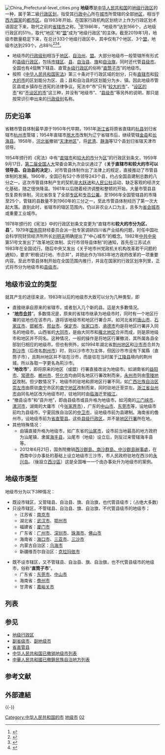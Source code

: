 {{Infobox subdivision type
| name=      地级市
| alt_name=  
| alt_name1=  
| alt_name2=  
| alt_name3=  
| alt_name4=  
      
| map=             
| category= [[地级行政区|地级行政区]]
| territory=  {{PRC}}
| upper_unit=  [[省级行政区|省级行政区]]
       
| start_date=  1983年
| legislation_begin= 《中共中央关于地市州党政机关机构改革若干问题的通知》
| current_number=    293个
| number_date=       2019

| type= [[中国一级行政区|省]]、[[自治区|自治区]]
| government= 地级市[[人民政府|人民政府]]
| subdivision=[[县级行政区|县级行政区]]
 }}
{{中华人民共和国行政区划单位}}
[[File:China_Prefectural-level_cities.png|thumb]]
'''地级市'''是[[中华人民共和国|中华人民共和国]]的[[地级行政区|地级行政区]]的一种，属于第二級[[行政区划|行政区划]]，指受其[[行政中心|行政中心]]所在[[城市|城市]]所管辖的全部[[地区行政公署|地区]]，相当于[[西方国家|西方国家]]的[[都市区|都市区]]。自1983年开始，在国家行政机构区划统计上作为行政区划术语固定下来，取代之前的[[省辖市|省辖市]]之称。<ref>{{Cite web |url=http://news.163.com/09/0710/02/5DR034UQ0001124J.html |title=财政部:2012年将实行财政"省管县" |access-date=2009-08-10 |archive-url=https://web.archive.org/web/20090714235529/http://news.163.com/09/0710/02/5DR034UQ0001124J.html |archive-date=2009-07-14 |dead-url=yes }}</ref>至1986年，“地级市”达到166个，占地级行政区的51％，取代“地区”和“[[盟|盟]]”成为“地级行政区”的主体。截至2019年1月，地级市数量稳定下来，在总计333个地级行政区中，其中仅有7个地区、3个[[盟|盟]]，地级市达到293个，占88％<ref>{{Cite web|url=http://news.ifeng.com/a/20150412/43535322_0.shtml#_zbs_baidu_bk|title=国务院批复同意吐鲁番撤地设市|publisher=央视|date=2015-04-12|accessdate=2016-02-28|archive-date=2016-03-19|archive-url=https://web.archive.org/web/20160319050702/http://news.ifeng.com/a/20150412/43535322_0.shtml#_zbs_baidu_bk|dead-url=no}}</ref><ref>{{Cite web|url=http://www.xzqh.org/html/2008/0924/4851.html|title=2010年全国政区统计|publisher=行政区划网|date=2011-06-02|accessdate=2011-08-01|deadurl=yes|archiveurl=https://web.archive.org/web/20110921064416/http://www.xzqh.org/html/2008/0924/4851.html|archivedate=2011-09-21}}</ref><ref>{{Cite web|url=http://www.gov.cn/test/2007-03/23/content_559291.htm|title=中华人民共和国行政区划（2004年）|publisher=[[中国政府网|中国政府网]]|date=2007-03-23|accessdate=2011-08-01|archive-date=2011-05-14|archive-url=https://web.archive.org/web/20110514160640/http://www.gov.cn/test/2007-03/23/content_559291.htm|dead-url=no}}</ref>。
*地级市的[[行政级别|行政级别]]相当于[[地区|地区]]、[[自治州|自治州]]、[[盟_(行政区划)|盟]]。大部分地级市一般管辖所有形式的[[县级行政区|县级行政区]]，包括[[市辖区|市辖区]]、[[县|县]]、[[自治县|自治县]]、[[旗|旗]]和[[自治旗|自治旗]]，同时还代管[[县级市|县级市]]。全国也有4個無下辖县、直管[[乡级行政区|乡级行政区]]的俗称“[[直筒子市|直筒子市]]”的地级市。
*按照《[[中华人民共和国宪法|中华人民共和国宪法]]》第三十条对于行政区域的划分，只有[[直辖市|直辖市]]和[[较大的市|较大的市]]的区划能分为区、县；县和自治县的区划能分为乡、镇。因此地级市管区县或乡镇存在违宪的法律争议。宪法中“市”只有“[[较大的市|较大的市]]”、“[[设区的市|设区的市]]”和“[[不设区的市|不设区的市]]”这三种，并没有“地级市”、“[[县级市|县级市]]”等另外的说明，那只是按常识引申出来的[[行政级别|行政级别]]名称。

== 历史沿革 ==
省轄市管县体制最早源于1950年代早期，1951年[[浙江省|浙江省]]将原省直辖的[[杭县|杭县]]划归省辖市[[杭州市|杭州市]]管辖；1954年直辖市[[旅大市|旅大市]]改制为辽宁省辖市后，继续管辖[[金州区|金县]]和[[长海县|长海县]]。1958年，[[河北省|河北省]]撤销“[[天津专区|天津地区]]”，将[[武清区|武清]]、[[静海区|静海]]等12个县划归省辖天津市领导。

1954年颁行的《宪法》中有“[[直辖市|直辖市]]和[[较大的市|较大的市]]分为[[市辖区|区]]”的行政区划条文，1959年9月17日，[[第二届全国人民代表大会|第二届全国人大]]常委会第九次会议通过了《'''关于直辖市和较大的市可以领导县、自治县的决定'''》，对市管县体制作出了法律上的规定，直接推动了市管县体制的发展。1960年，全国已有52个市领导243个县，约占全国县建制总数的八分之一。这次市管县体制产生的契机是[[大跃进|大跃进]]和[[人民公社|人民公社]]运动，缺乏客观的经济文化基础，随之很快降温。1961年以后随着经济调整和整顿的开始，大量市管县县恢复原有体制，河北省恢复了全部[[专区|专区]]和[[专员公署|专员公署]]。至1966年全国管辖县的市降至25个，管辖的县数量不到1960年的三分之一，至此市管县体制经历了第一次大起大落。直到此时，省辖市的辖区范围内，仍以非农业人口为主，且多为[[首府|省会城市]]或重要工业城市。

1978年颁行的《宪法》中的行政区划条文变更为“直辖市和'''较大的市分为区、县'''”。1979年[[中华人民共和国国务院|国务院]]财经委员会派一批专家调研四川省产业结构问题，时任中国社会科学院财贸经济所所长[[刘明夫|刘明夫]]明确提出了“中心城市”的概念。1982年[[中国共产党中央委员会|中共中央]]第51号文发出了“改革地区体制、实行市领导县体制”的通知，首先在江苏试点1983年在全国试行。随后中央又发出《关于地市州党政机关机构改革若干问题的通知》，要求“积极试行地、市合并”，并把此作为1983年地方政府改革的一项重要内容。至此市管县体制开始在全国范围内推行，并且在国家的行政区划序列里，正式将市分为地级市和[[县级市|县级市]]。

==地级市设立的类型==
就其产生的途径来说，1983年以后的地级市大致可以分为几种类型，即

*直接继承自原来的省辖市，或者划入几个新的县。這是大多數情況。
*“'''[[地市合并|地市合并]]'''”。多数情况是，原来的省辖市继承为地级市时，同时有一个地区行署的驻地也在该市内，遂将该地级市和地区行署合并。如河北省的[[唐山市|唐山市]]、[[石家庄市|石家庄市]]、[[邯郸市|邯郸市]]、[[邢台市|邢台市]]、[[保定市|保定市]]、[[张家口市|张家口市]]、[[承德市|承德市]]均是将地区行署并入同名的地级市。山西省的[[大同市|大同市]]，是由大同市和[[雁北地区|雁北地区]]合并而成，则是原地级市和地区并不同名。这种情况，一般的操作是将地区行署撤消，其所属各县全部划归相应的地级市。但也有例外，如1994年湖北省[[荆州地区|荆州地区]]和[[沙市市|沙市市]]合并为[[荆沙市|荆沙市]]（后改名[[荆州市|荆州市]]）时，则以沙市市为主体，但因沙市市没有下属縣（直筒子市），且荆州地区并不驻在沙市，而是驻在当时属于[[江陵县|江陵县]]境内的荆州城，所以各取一字更名為荊沙市。
*“'''地改市'''”，即将原来的地区（或盟）行署直接改设为地级市。如湖南省的[[益阳市|益阳市]]、[[常德市|常德市]]、[[郴州市|郴州市]]、[[怀化市|怀化市]]均由同名地区行署改制而来，[[永州市|永州市]]则由[[零陵地区|零陵地区]]改制。但少数情况下，地级市的驻地和原地区行署不同。如[[广西壮族自治区|广西壮族自治区]][[崇左市|崇左市]]由原驻[[南宁市|南宁]]市区的[[南宁地区|南宁地区]]改制而来，同时驻地迁至崇左。[[浙江省|浙江省]][[台州市|台州市]]由同名地区改为地级市时，驻地同时由[[临海市|临海]]迁至[[椒江区|椒江]]。
*“撤县设市”和“县升地”，即由县级市或县升格为地级市。如河南的[[三门峡市|三门峡市]]、[[漯河市|漯河市]]，湖南的大庸市（今[[张家界市|张家界市]]），广东的[[中山市|中山市]]、[[东莞市|东莞市]]等，设地级市前均为县级市。宁夏回族自治区的[[中卫市|中卫市]]，设地级市前为县建制。海南省的儋州市，设地级市前为[[省直管县|省直管县]]。这些[[县级行政区|县级行政区]]，并不是[[地区行署|地区行署]]所在地。
*其他特殊情况：
**由镇直接升格为地级市，如广东省的[[汕尾市|汕尾市]]，设市前当地最高的地方政府为汕尾镇，隶属[[海丰县|海丰县]]，汕尾市（地级）设立后，则反过来管辖海丰县等。
**2012年6月21日，国务院撤销[[西沙群島、南沙群島、中沙群島辦事處|西沙群島、南沙群島、中沙群島辦事處]]，在西南中沙办事处的基础上设立地级市三沙市，市人民政府驻地在西沙的[[永兴岛|永兴岛]]。（後設立[[西沙區|西沙區]]）这是全国唯一一个由办事处升为地级市的案例。

==地级市类型==
地级市分为以下3种情况：

*既设市辖区，又管辖县、自治县、旗、自治旗，也代管县级市；（占绝大多数）
*只设市辖区，不管辖县、自治县、旗、自治旗，不代管县级市的地级市；
**江苏省：[[南京市|南京市]]
**湖北省：[[武汉市|武汉市]]、[[鄂州市|鄂州市]]
**福建省：[[厦门市|厦门市]]
**广东省：[[广州市|广州市]]、[[深圳市|深圳市]]、[[珠海市|珠海市]]、[[佛山市|佛山市]]
**海南省：[[海口市|海口市]]、[[三亚市|三亚市]]、[[三沙市|三沙市]]
**内蒙古自治区：[[乌海市|乌海市]]
**新疆维吾尔自治区：[[克拉玛依市|克拉玛依市]]

*既不设市辖区，又不管辖县、自治县、旗、自治旗，也不代管县级市的地级市，俗称“'''直筒子市'''”。
**广东省：[[东莞市|东莞市]]、[[中山市|中山市]]
**海南省：[[儋州市|儋州市]]
**甘肃省：[[嘉峪关市|嘉峪关市]]

== 列表 ==

{{Main list|地级市列表}}

== 参见 ==
{{Portal box|中华人民共和国}}
* [[地级行政区|地级行政区]]
* [[副省级市|副省级市]]、[[副地级市|副地级市]]
* [[省直管县|省直管县]]
* [[中华人民共和国已撤销地级市列表|中华人民共和国已撤销地级市列表]]
* [[中華人民共和國已撤銷民族自治地方列表|中華人民共和國已撤銷民族自治地方列表]]

== 参考文献 ==

{{Reflist|35em}}

== 外部連結 ==

{{-}}
{{中华人民共和国地级以上行政区}}
{{中华人民共和国行政区划}}
{{中华人民共和国地级行政区数据}}

[[Category:中华人民共和国的市|Category:中华人民共和国的市]]
[[Category:地级市|]]
[[Category:地级行政区|02]]